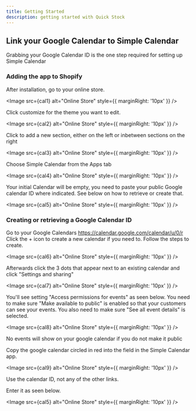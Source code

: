```yaml
---
title: Getting Started
description: getting started with Quick Stock
---
```













## Link your Google Calendar to Simple Calendar

<Aside type="tip" title="Tip">
Grabbing your Google Calendar ID is the one step required for setting up Simple Calendar
</Aside>

### Adding the app to Shopify


After installation, go to your online store.

<Image src={cal1} alt="Online Store" style={{  marginRight: '10px' }} />

Click customize for the theme you want to edit.

<Image src={cal2} alt="Online Store" style={{  marginRight: '10px' }} />

Click to add a new section, either on the left or inbetween sections on the right

<Image src={cal3} alt="Online Store" style={{  marginRight: '10px' }} />

Choose Simple Calendar from the Apps tab

<Image src={cal4} alt="Online Store" style={{  marginRight: '10px' }} />

Your initial Calendar will be empty, you need to paste your public Google calendar ID where indicated. See below on how to retrieve or create that.

<Image src={cal5} alt="Online Store" style={{  marginRight: '10px' }} />

### Creating or retrieving a Google Calendar ID

Go to your Google Calendars https://calendar.google.com/calendar/u/0/r
Click the + icon to create a new calendar if you need to. Follow the steps to create.


<Image src={cal6} alt="Online Store" style={{  marginRight: '10px' }} />

Afterwards click the 3 dots that appear next to an existing calendar and click "Settings and sharing"

<Image src={cal7} alt="Online Store" style={{  marginRight: '10px' }} />


You'll see setting "Access permissions for events" as seen below. You need to make sure "Make available to public" is enabled so that your customers can see your events.
You also need to make sure "See all event details" is selected.

<Image src={cal8} alt="Online Store" style={{  marginRight: '10px' }} />

<Aside type="caution" title="Note">
No events will show on your google calendar if you do not make it public
</Aside>

Copy the google calendar circled in red into the field in the Simple Calendar app.

<Image src={cal9} alt="Online Store" style={{  marginRight: '10px' }} />

<Aside type="caution" title="Note">
Use the calendar ID, not any of the other links.
</Aside>

Enter it as seen below.

<Image src={cal5} alt="Online Store" style={{  marginRight: '10px' }} />





